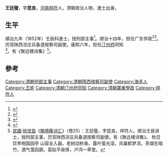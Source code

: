 '''王廷璧'''，字'''昆良'''，[[河南|河南]][[祥符县|祥符]]人。清朝政治人物、進士出身。

==生平 ==
順治九年（1652年）壬辰科進士，授刑部主事<ref>{{Cite book|title=中州历史人物辞典|last=[[郭人民|郭人民]]，[[史苏苑|史苏苑]]主编|first=|publisher=开封：[[河南大学出版社|河南大学出版社]]|year=1991.08|isbn=7-81018-409-1|location=|pages=299}}</ref>。顺治十四年，担任广东学政<ref>{{Cite book|title=广州碑刻集|last=[[冼剑民|冼剑民]]，[[陈鸿钧|陈鸿钧]]编|first=|publisher=广州：[[广东高等教育出版社|广东高等教育出版社]]|year=2006.12|isbn=7-5361-3351-0|location=|pages=69}}</ref><ref>{{Cite book|title=羊城藥洲要览|last=[[陈以沛|陈以沛]]，陈鸿钧，陈宇晖编著|first=|publisher=北京：[[中国戏剧出版社|中国戏剧出版社]]|year=2004.10|isbn=7-104-02002-0|location=|pages=37}}</ref>。历官陕西凉庄兵备道按察司副使。康熙六年，担任[[汀州府|汀州府]]同知<ref>{{Cite book|title=汀州府志|last=（清）[[曾曰瑛|曾曰瑛]]修；（清）[[李紱|李绂]]纂；[[王光明|王光明]]，陈立点校|first=|publisher=北京：[[方志出版社|方志出版社]]|year=2004.03|isbn=7-80192-158-5|location=|pages=405}}</ref>。有《聚远楼诗集》<ref>[[中華民國|民國]]·[[徐世昌|徐世昌]]《[[晚晴簃诗汇|晚晴簃诗汇]]》（卷25）：王廷璧，字昆良，祥符人。顺治壬辰进士，授刑部主事，历官陕西凉庄兵备道按察司副使。有《聚远楼诗集》。 秋日饮李相国园亭 山容全入画，老树动秋香。露叶萤光湿，风巢鹤梦凉。茶烟生暗竹，酒气霭回廊。莫拟平泉侈，卢鸿一草堂。</ref>。

==參考==
{{reflist}}
{{清朝人物小作品}}
{{順治九年壬辰科殿試金榜}}
{{DEFAULTSORT:Wang王}}
[[Category:清朝刑部主事|Category:清朝刑部主事]]
[[Category:清朝陝西按察司副使|Category:清朝陝西按察司副使]]
[[Category:海丰人|Category:海丰人]]
[[Category:王姓|Category:王姓]]
[[Category:清朝汀州府同知|Category:清朝汀州府同知]]
[[Category:清朝廣東學政|Category:清朝廣東學政]]
[[Category:祥符人|Category:祥符人]]